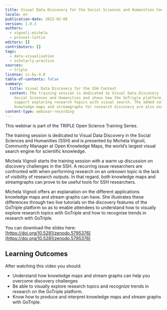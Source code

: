 ```yaml
---
title: Visual Data Discovery for the Social Sciences and Humanities Context
locale: en
publication-date: 2022-02-09
version: 1.0.1
authors:
  - vignoli-michela
  - provost-lottie
editors: []
contributors: []
tags:
  - data-visualisation
  - scholarly-practice
sources:
  - triple
license: cc-by-4.0
table-of-contents: false
summary:
  title: Visual Data Discovery for the SSH Context
  content: The training session is dedicated to Visual Data Discovery in the
    Social Sciences and Humanities and shows how the GoTriple platform will
    support exploring research topics with visual search. The added value of
    knowledge maps and streamgraphs for research discovery are also examined.
content-type: webinar-recording
---
```

This webinar is part of the TRIPLE Open Science Training Series.

The training session is dedicated to Visual Data Discovery in the Social Sciences and Humanities (SSH) and is presented by Michela Vignoli, Community Manager at Open Knowledge Maps, the world’s largest visual search engine for scientific knowledge.

Michela Vignoli starts the training session with a warm up discussion on discovery challenges in the SSH. A recurring issue researchers are confronted with when performing research on an unknown topic is the lack of visibility of research outputs. In that regard, both knowledge maps and streamgraphs can prove to be useful tools for SSH researchers.

Michela Vignoli offers an explanation on the different applications knowledge maps and stream graphs can have. She illustrates these differences through two live tutorials on the discovery features of the GoTriple platform so as to enable attendees to understand how to visually explore research topics with GoTriple and how to recognise trends in research with GoTriple.

You can download the slides here: [https://doi.org/10.5281/zenodo.5795376](https://doi.org/10.5281/zenodo.5795376)

## Learning Outcomes

After watching this video you should:

* Understand how knowledge maps and stream graphs can help you overcome discovery challenges
* Be able to visually explore research topics and recognize trends in research on the GoTriple platform.
* Know how to produce and interpret knowledge maps and stream graphs with GoTriple.

<VideoCard provider="youtube" id="WZQG_Ob1P40" title="Visual Data Discovery for the SSH Context" subtitle="Click here to view" image="images/featured-image.png" />

